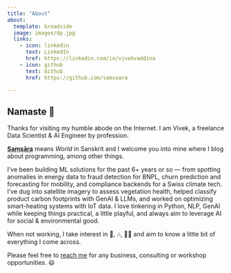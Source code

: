 ```yaml
---
title: "About"
about:
  template: broadside
  image: images/dp.jpg
  links:
    - icon: linkedin
      text: LinkedIn
      href: https://linkedin.com/in/vivekvaddina
    - icon: github
      text: Github
      href: https://github.com/samsaara

---
```


## Namaste 🙏

Thanks for visiting my humble abode on the Internet. I am Vivek, a freelance Data Scientist & AI Engineer by profession.

**[Saṃsāra](https://en.wikipedia.org/wiki/Sa%E1%B9%83s%C4%81ra)** means *World* in Sanskrit and I welcome you into mine where I blog about programming, among other things.

I’ve been building ML solutions for the past 6+ years or so — from spotting anomalies in energy data to fraud detection for BNPL, churn prediction and forecasting for mobility, and compliance backends for a Swiss climate tech. I’ve dug into satellite imagery to assess vegetation health, helped classify product carbon footprints with GenAI & LLMs, and worked on optimizing smart-heating systems with IoT data. I love tinkering in Python, NLP, GenAI while keeping things practical, a little playful, and always aim to leverage AI for social & environmental good.

When not working, I take interest in 🏸, 🎶, 🧑‍🍳 and aim to know a little bit of everything I come across.

Please feel free to [reach me](mailto:vvaddina@pm.me) for any business, consulting or workshop opportunities. 😃

